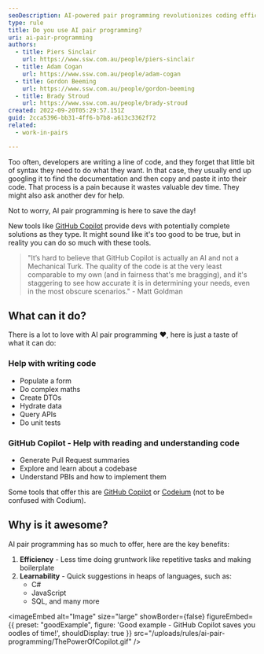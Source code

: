 ```yaml
---
seoDescription: AI-powered pair programming revolutionizes coding efficiency and accuracy, providing instant suggestions across various languages, reducing gruntwork and boosting confidence
type: rule
title: Do you use AI pair programming?
uri: ai-pair-programming
authors:
  - title: Piers Sinclair
    url: https://www.ssw.com.au/people/piers-sinclair
  - title: Adam Cogan
    url: https://www.ssw.com.au/people/adam-cogan
  - title: Gordon Beeming
    url: https://www.ssw.com.au/people/gordon-beeming
  - title: Brady Stroud
    url: https://www.ssw.com.au/people/brady-stroud
created: 2022-09-20T05:29:57.151Z
guid: 2cca5396-bb31-4ff6-b7b8-a613c3362f72
related:
  - work-in-pairs

---
```


Too often, developers are writing a line of code, and they forget that little bit of syntax they need to do what they want. In that case, they usually end up googling it to find the documentation and then copy and paste it into their code. That process is a pain because it wastes valuable dev time. They might also ask another dev for help.

Not to worry, AI pair programming is here to save the day!
<youtubeEmbed url="https://www.youtube.com/embed/SXtMnn1v7d8" description="Video: 6 ways GitHub Copilot helps you write better code faster (7 min)" />

<youtubeEmbed url="https://www.youtube.com/watch?v=vUX5u_4B2AM" description="Video: Say hello to GitHub Copilot Enterprise! (17 min)" />

New tools like [GitHub Copilot](https://github.com/features/copilot) provide devs with potentially complete solutions as they type. It might sound like it's too good to be true, but in reality you can do so much with these tools.

> "It’s hard to believe that GitHub Copilot is actually an AI and not a Mechanical Turk. The quality of the code is at the very least comparable to my own (and in fairness that's me bragging), and it's staggering to see how accurate it is in determining your needs, even in the most obscure scenarios."
> \- Matt Goldman

## What can it do?

There is a lot to love with AI pair programming ❤️, here is just a taste of what it can do:

### Help with writing code

* Populate a form
* Do complex maths
* Create DTOs
* Hydrate data
* Query APIs
* Do unit tests

### GitHub Copilot - Help with reading and understanding code

* Generate Pull Request summaries
* Explore and learn about a codebase
* Understand PBIs and how to implement them

Some tools that offer this are [GitHub Copilot](https://docs.github.com/en/enterprise-cloud@latest/copilot/using-github-copilot/asking-github-copilot-questions-in-githubcom) or [Codeium](https://codeium.com/) (not to be confused with Codium).

## Why is it awesome?

AI pair programming has so much to offer, here are the key benefits:

1. **Efficiency** - Less time doing gruntwork like repetitive tasks and making boilerplate
2. **Learnability** - Quick suggestions in heaps of languages, such as:
    * C#
    * JavaScript
    * SQL, and many more

<imageEmbed
  alt="Image"
  size="large"
  showBorder={false}
  figureEmbed={{
    preset: "goodExample",
    figure: 'Good example - GitHub Copilot saves you oodles of time!',
    shouldDisplay: true
  }}
  src="/uploads/rules/ai-pair-programming/ThePowerOfCopilot.gif"
/>